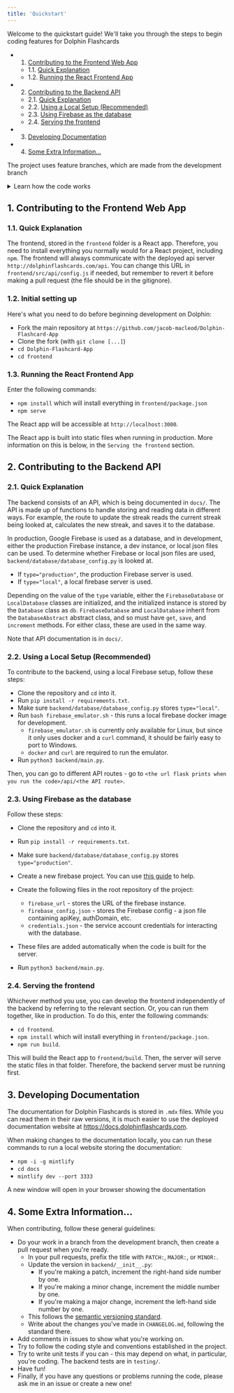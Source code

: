 ```yaml
---
title: 'Quickstart'
---
```


Welcome to the quickstart guide! We'll take you through the steps to begin coding features for Dolphin Flashcards

* 1. [Contributing to the Frontend Web App](#ContributingtotheFrontendWebApp)
  * 1.1. [Quick Explanation](#QuickExplanation)
  * 1.2. [Running the React Frontend App](#RunningtheReactFrontendApp)
* 2. [Contributing to the Backend API](#ContributingtotheBackendAPI)
  * 2.1. [Quick Explanation](#QuickExplanation-1)
  * 2.2. [Using a Local Setup (Recommended)](#UsingaLocalSetupRecommended)
  * 2.3. [Using Firebase as the database](#UsingFirebaseasthedatabase)
  * 2.4. [Serving the frontend](#Servingthefrontend)
* 3. [Developing Documentation](#Developingdocumentation)
* 4. [Some Extra Information...](#SomeExtraInformation...)

The project uses feature branches, which are made from the development branch


<details>

<summary>Learn how the code works</summary>

The backend, located in the `backend/` directory, is a Python Flask project that serves as the API for the app, accessible at `/api/`. The frontend, situated in the `frontend/` directory, is a React project responsible for the user interface of the website. It interacts with the backend API to fetch and store data.

When code is merged to main, the code in the React project is built into static files using `npm run build`. The flask server in the `backend/` folder then serves this code, located in `frontend/build/`, at the route `/`, while serving the backend API routes at `/api`. All the code for the backend routes is stored in `backend/routes/api/`.

So the frontend and backend are independent of each other. The frontend can be run without worrying about the backend, and vice versa. In production, they are coupled more tightly together.

</details>

##  1. <a name='ContributingtotheFrontendWebApp'></a>Contributing to the Frontend Web App

###  1.1. <a name='QuickExplanation'></a>Quick Explanation

The frontend, stored in the `frontend` folder is a React app. Therefore, you need to install everything you normally would for a React project, including `npm`. The frontend will always communicate with the deployed api server `http://dolphinflashcards.com/api`. You can change this URL in `frontend/src/api/config.js` if needed, but remember to revert it before making a pull request (the file should be in the gitignore).

### 1.2. <a name='InitialSetup'></a> Initial setting up
Here's what you need to do before beginning development on Dolphin:
* Fork the main repository at `https://github.com/jacob-macleod/Dolphin-Flashcard-App`
* Clone the fork (with `git clone [...]`)
* `cd Dolphin-Flashcard-App`
* `cd frontend`

###  1.3. <a name='RunningtheReactFrontendApp'></a>Running the React Frontend App

Enter the following commands:

* `npm install` which will install everything in `frontend/package.json`
* `npm serve`

The React app will be accessible at `http://localhost:3000`.

The React app is built into static files when running in production. More information on this is below, in the `Serving the frontend` section.

##  2. <a name='ContributingtotheBackendAPI'></a>Contributing to the Backend API

###  2.1. <a name='QuickExplanation-1'></a>Quick Explanation

The backend consists of an API, which is being documented in `docs/`. The API is made up of functions to handle storing and reading data in different ways. For example, the route to update the streak reads the current streak being looked at, calculates the new streak, and saves it to the database.

In production, Google Firebase is used as a database, and in development, either the production Firebase instance, a dev instance, or local json files can be used. To determine whether Firebase or local json files are used, `backend/database/database_config.py` is looked at.

* If `type="production"`, the production Firebase server is used.
* If `type="local"`, a local firebase server is used.

Depending on the value of the `type` variable, either the `FirebaseDatabase` or `LocalDatabase` classes are initialized, and the initialized instance is stored by the `Database` class as `db`. `FirebaseDatabase` and `LocalDatabase` inherit from the `DatabaseAbstract` abstract class, and so must have `get`, `save`, and `increment` methods. For either class, these are used in the same way.

Note that API documentation is in `docs/`.

###  2.2. <a name='UsingaLocalSetupRecommended'></a>Using a Local Setup (Recommended)

To contribute to the backend, using a local Firebase setup, follow these steps:

* Clone the repository and `cd` into it.
* Run `pip install -r requirements.txt`.
* Make sure `backend/database/database_config.py` stores `type="local"`.
* Run `bash firebase_emulator.sh` - this runs a local firebase docker image for development.
  * `firebase_emulator.sh` is currently only available for Linux, but since it only uses docker and a `curl` command, it should be fairly easy to port to Windows.
  * `docker` and `curl` are required to run the emulator.
* Run `python3 backend/main.py`.

Then, you can go to different API routes - go to `<the url flask prints when you run the code>/api/<the API route>`.

###  2.3. <a name='UsingFirebaseasthedatabase'></a>Using Firebase as the database

Follow these steps:

* Clone the repository and `cd` into it.
* Run `pip install -r requirements.txt`.
* Make sure `backend/database/database_config.py` stores `type="production"`.
* Create a new firebase project. You can use [this guide](https://firebase.google.com/docs/database/admin/start#python_1) to help.
* Create the following files in the root repository of the project:
  * `firebase_url` - stores the URL of the firebase instance.
  * `firebase_config.json` - stores the Firebase config - a json file containing apiKey, authDomain, etc.
  * `credentials.json` - the service account credentials for interacting with the database.

* These files are added automatically when the code is built for the server.
* Run `python3 backend/main.py`.

###  2.4. <a name='Servingthefrontend'></a>Serving the frontend

Whichever method you use, you can develop the frontend independently of the backend by referring to the relevant section. Or, you can run them together, like in production. To do this, enter the following commands:

* `cd frontend`.
* `npm install` which will install everything in `frontend/package.json`.
* `npm run build`.

This will build the React app to `frontend/build`. Then, the server will serve the static files in that folder. Therefore, the backend server must be running first.

## 3. <a name='Developingdocumentation...'></a>Developing Documentation

The documentation for Dolphin Flashcards is stored in `.mdx` files. While you can read them in their raw versions, it is much easier to use the deployed documentation website at https://docs.dolphinflashcards.com.

When making changes to the documentation locally, you can run these commands to run a local website storing the documentation:

- `npm -i -g mintlify`
- `cd docs`
- `mintlify dev --port 3333`

A new window will open in your browser showing the documentation

##  4. <a name='SomeExtraInformation...'></a>Some Extra Information...

When contributing, follow these general guidelines:

* Do your work in a branch from the development branch, then create a pull request when you're ready.
  * In your pull requests, prefix the title with `PATCH:`, `MAJOR:`, or `MINOR:`.
  * Update the version in `backend/__init__.py`:
    * If you're making a patch, increment the right-hand side number by one.
    * If you're making a minor change, increment the middle number by one.
    * If you're making a major change, increment the left-hand side number by one.
  * This follows the [semantic versioning standard](https://semver.org).
  * Write about the changes you've made in `CHANGELOG.md`, following the standard there.
* Add comments in issues to show what you're working on.
* Try to follow the coding style and conventions established in the project.
* Try to write unit tests if you can - this may depend on what, in particular, you're coding. The backend tests are in `testing/`.
* Have fun!
* Finally, if you have any questions or problems running the code, please ask me in an issue or create a new one!

